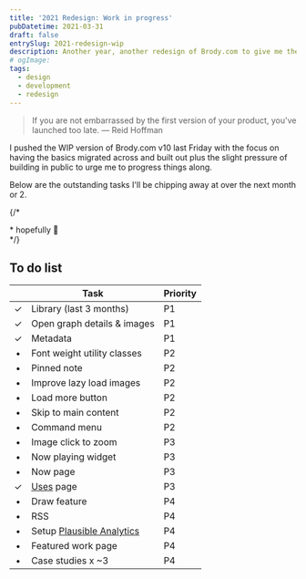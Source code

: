 ```yaml
---
title: '2021 Redesign: Work in progress'
pubDatetime: 2021-03-31
draft: false
entrySlug: 2021-redesign-wip
description: Another year, another redesign of Brody.com to give me the chance to iterate upon the design, improve my front-end skillz and try out a shiny new tool or two.
# ogImage:
tags:
  - design
  - development
  - redesign
---
```


> If you are not embarrassed by the first version of your product, you've launched too late.
> — Reid Hoffman

I pushed the WIP version of Brody.com v10 last Friday with the focus on having the basics migrated across and built out plus the slight pressure of building in public to urge me to progress things along.

Below are the outstanding tasks I'll be chipping away at over the next month or 2.

{/* <aside>* hopefully 😬</aside> */}

## To do list

|     | Task                                               | Priority |
| :-: | -------------------------------------------------- | -------- |
|  ✓  | Library (last 3 months)                            | P1       |
|  ✓  | Open graph details & images                        | P1       |
|  ✓  | Metadata                                           | P1       |
|  •  | Font weight utility classes                        | P2       |
|  •  | Pinned note                                        | P2       |
|  •  | Improve lazy load images                           | P2       |
|  •  | Load more button                                   | P2       |
|  •  | Skip to main content                               | P2       |
|  •  | Command menu                                       | P2       |
|  •  | Image click to zoom                                | P3       |
|  •  | Now playing widget                                 | P3       |
|  •  | Now page                                           | P3       |
|  ✓  | [Uses](/uses) page                                 | P3       |
|  •  | Draw feature                                       | P4       |
|  •  | RSS                                                | P4       |
|  •  | Setup [Plausible Analytics](https://plausible.io/) | P4       |
|  •  | Featured work page                                 | P4       |
|  •  | Case studies x ~3                                  | P4       |
